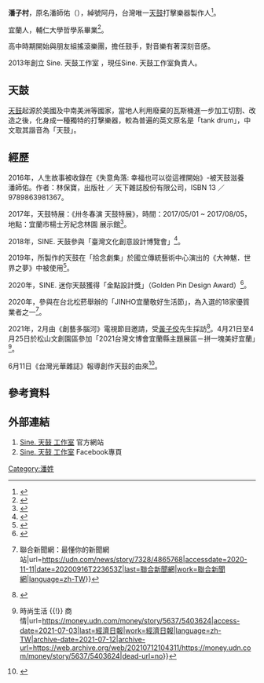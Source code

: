 '''潘子村'''，原名潘師佑（{{bd|1983年}}），綽號阿丹，台灣唯一[[天鼓|天鼓]]打擊樂器製作人<ref>{{Cite web|title=揪匠吧｜顛覆生活 人生不該就將吧!!!|url=https://www.fubon.com/life/direct/promo/taiwan-craft/|accessdate=2020-11-11|work=揪匠吧｜顛覆生活 人生不該就將吧!!!|language=zh-Hant|archive-date=2020-11-25|archive-url=https://web.archive.org/web/20201125024219/https://www.fubon.com/life/direct/promo/taiwan-craft/|dead-url=no}}</ref>。

宜蘭人，輔仁大學哲學系畢業<ref>{{Cite web|title=青年自學製作 廢瓦斯桶變天鼓 - 地方|url=https://news.ltn.com.tw/news/local/paper/1090233|accessdate=2020-11-11|date=2017-03-30|last=自由時報電子報|work=自由時報電子報|language=zh-TW|archive-date=2018-11-12|archive-url=https://web.archive.org/web/20181112052802/http://news.ltn.com.tw/news/local/paper/1090233|dead-url=no}}</ref>。

高中時期開始與朋友組搖滾樂團，擔任鼓手，對音樂有著深刻音感。

2013年創立 Sine. 天鼓工作室 ，現任Sine. 天鼓工作室負責人。

== 天鼓 ==
[[天鼓|天鼓]]起源於美國及中南美洲等國家，當地人利用廢棄的瓦斯桶進一步加工切割、改造之後，化身成一種獨特的打擊樂器，較為普遍的英文原名是「tank drum」，中文取其諧音為「天鼓」。

== 經歷 ==
2016年，人生故事被收錄在《失意角落: 幸福也可以從這裡開始》-被天鼓滋養　潘師佑。作者：林保寶，出版社 ／ 天下雜誌股份有限公司，ISBN 13 ／9789863981367。

2017年，天鼓特展：《卅冬春演 天鼓特展》，時間：2017/05/01 ~ 2017/08/05，地點：宜蘭市楊士芳紀念林園 展示館<ref>{{Cite web|title=文化部全國藝文活動資訊系統網 ─ 藝文活動查詢|url=http://event.moc.gov.tw/sp.asp?xdurl=ccEvent2016/ccEvent_cp.asp&cuItem=2250509&ctNode=676&mp=1|accessdate=2020-11-11|work=event.moc.gov.tw}}</ref>。

2018年，SINE. 天鼓參與「臺灣文化創意設計博覽會」<ref>{{Cite web|title=2018 臺灣文博會 Creative Expo Taiwan|url=https://creativexpo.tw/|accessdate=2020-11-11|last=atixe.com|work=creativexpo.tw|archive-date=2021-04-21|archive-url=https://web.archive.org/web/20210421024050/https://creativexpo.tw/|dead-url=no}}</ref>。

2019年，所製作的天鼓在「拾念劇集」於國立傳統藝術中心演出的《大神魃．世界之夢》中被使用<ref>{{Cite web|title=｜大神魃．世界之夢｜仙樂飄飄＿天鼓 - YouTube|url=https://www.youtube.com/watch?v=oZcf44ayCZc|accessdate=2020-11-11|work=www.youtube.com|archive-date=2020-11-13|archive-url=https://web.archive.org/web/20201113203826/https://www.youtube.com/watch?v=oZcf44ayCZc|dead-url=no}}</ref>。

2020年，SINE. 迷你天鼓獲得「金點設計獎」（Golden Pin Design Award）<ref>{{Cite web|title=Sine. 迷你天鼓|url=https://www.goldenpin.org.tw/project/sine-%e8%bf%b7%e4%bd%a0%e5%a4%a9%e9%bc%93/|accessdate=2020-11-11|work=金點設計獎 Golden Pin Design Award|language=zh-TW}}</ref>。

2020年，參與在台北松菸舉辦的「JINHO宜蘭敬好生活節」，為入選的18家優質業者之一<ref>{{Cite web|title=時尚橘／宜蘭敬好生活 集結18家好物 {{!}} 聯合新聞網：最懂你的新聞網站|url=https://udn.com/news/story/7328/4865768|accessdate=2020-11-11|date=20200916T223653Z|last=聯合新聞網|work=聯合新聞網|language=zh-TW}}</ref>。

2021年，2月由《創藝多腦河》電視節目邀請，受[[黃子佼|黃子佼]]先生採訪<ref>{{Citation|title=搶先看《創藝多腦河》第1007集(上)－潘子村／Sine. 天鼓工作室|url=https://www.youtube.com/watch?v=Yt4aE5HSXho|accessdate=2021-07-03|language=zh-CN|archive-date=2021-07-11|archive-url=https://web.archive.org/web/20210711162628/https://www.youtube.com/watch?v=Yt4aE5HSXho|dead-url=no}}</ref>。4月21日至4月25日於松山文創園區參加「2021台灣文博會宜蘭縣主題展區－拼一塊美好宜蘭」<ref>{{Cite web|title=台灣文博會開展 拼一塊美好宜蘭 {{!}} 時尚生活 {{!}} 商情|url=https://money.udn.com/money/story/5637/5403624|access-date=2021-07-03|last=經濟日報|work=經濟日報|language=zh-TW|archive-date=2021-07-12|archive-url=https://web.archive.org/web/20210712104311/https://money.udn.com/money/story/5637/5403624|dead-url=no}}</ref>。

6月11日《台灣光華雜誌》報導創作天鼓的由來<ref>{{Cite web|title=金屬的空靈低喃 碟鼓工藝師──潘子村|url=https://udn.com/news/story/6845/5525459|access-date=2021-07-03|date=20210611T121420Z|last=聯合新聞網|work=雜誌|language=zh-TW|archive-date=2021-07-11|archive-url=https://web.archive.org/web/20210711155542/https://udn.com/news/story/6845/5525459|dead-url=no}}</ref>。

== 參考資料 ==
{{Reflist|2}}


== 外部連結 ==

# [https://www.sinestudio.co/pages/what-is-%E5%A4%A9%E9%BC%93-%EF%BC%9F Sine. 天鼓 工作室] {{Wayback|url=https://www.sinestudio.co/pages/what-is-%E5%A4%A9%E9%BC%93-%EF%BC%9F |date=20210119180609 }}官方網站
# [https://www.facebook.com/sine.tankdrum/ Sine. 天鼓 工作室] {{Wayback|url=https://www.facebook.com/sine.tankdrum/ |date=20201201132129 }}Facebook專頁

[[Category:潘姓|Category:潘姓]]